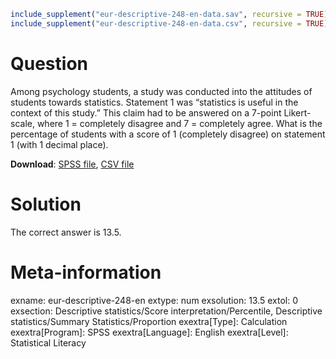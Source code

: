 ```{r, echo = FALSE, results = "hide"}
include_supplement("eur-descriptive-248-en-data.sav", recursive = TRUE)
include_supplement("eur-descriptive-248-en-data.csv", recursive = TRUE)
```

Question
========
Among psychology students, a study was conducted into the attitudes of students towards statistics. Statement 1 was "statistics is useful in the context of this study." This claim had to be answered on a 7-point Likert-scale, where 1 = completely disagree and 7 = completely agree. What is the percentage of students with a score of 1 (completely disagree) on statement 1 (with 1 decimal place).

**Download**: [SPSS file](eur-descriptive-248-en-data.sav), [CSV file](eur-descriptive-248-en-data.csv)


Solution
========
The correct answer is 13.5.


Meta-information
================
exname: eur-descriptive-248-en
extype: num
exsolution: 13.5
extol: 0
exsection: Descriptive statistics/Score interpretation/Percentile, Descriptive statistics/Summary Statistics/Proportion
exextra[Type]: Calculation
exextra[Program]: SPSS
exextra[Language]: English
exextra[Level]: Statistical Literacy